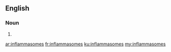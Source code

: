 ==English==

===Noun===
{{head|en}}

# {{plural of|inflammasome}}

[[ar:inflammasomes]]
[[fr:inflammasomes]]
[[ku:inflammasomes]]
[[my:inflammasomes]]